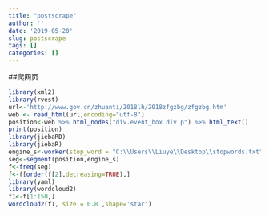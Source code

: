 ```yaml
---
title: "postscrape"
author: ''
date: '2019-05-20'
slug: postscrape
tags: []
categories: []
---
```

##爬网页
```r
library(xml2)
library(rvest)
url<-'http://www.gov.cn/zhuanti/2018lh/2018zfgzbg/zfgzbg.htm' 
web <- read_html(url,encoding="utf-8") 
position<-web %>% html_nodes("div.event_box div p") %>% html_text()
print(position)
library(jiebaRD)
library(jiebaR)
engine_s<-worker(stop_word = "C:\\Users\\Liuye\\Desktop\\stopwords.txt")
seg<-segment(position,engine_s)
f<-freq(seg)
f<-f[order(f[2],decreasing=TRUE),]
library(yaml)
library(wordcloud2)
f1<-f[1:150,]
wordcloud2(f1, size = 0.8 ,shape='star')

```


